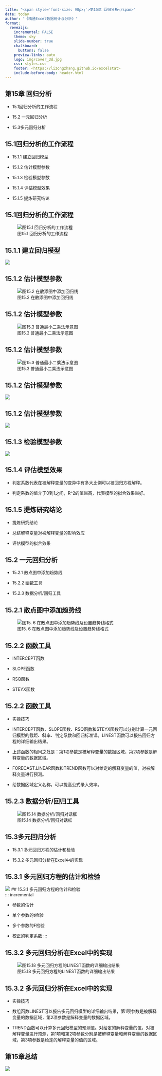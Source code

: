 ```yaml
---
title: "<span style='font-size: 90px;'>第15章 回归分析</span>"
date: today
author: "《精通Excel数据统计与分析》"
format: 
  revealjs:
    incremental: FALSE
    theme: sky
    slide-number: true
    chalkboard: 
      buttons: false
    preview-links: auto
    logo: img/cover_3d.jpg
    css: styles.css
    footer: <https://lizongzhang.github.io/excelstat>
    include-before-body: header.html
---
```


## 第15章 回归分析	
::: incremental

-   15.1回归分析的工作流程

-   15.2 一元回归分析	

-   15.3多元回归分析	

:::

## 15.1回归分析的工作流程	
::: incremental

-   15.1.1 建立回归模型	

-   15.1.2 估计模型参数	

-   15.1.3 检验模型参数	

-   15.1.4 评估模型效果	

-   15.1.5 提炼研究结论	
:::

## 15.1回归分析的工作流程	
![图15.1 回归分析的工作流程](img/pic15.1.png)

## 15.1.1 建立回归模型
![](img/eq15.1.png)


## 15.1.2 估计模型参数
![图15.2 在散添图中添加回归线](img/pic15.2.png)

## 15.1.2 估计模型参数
![图15.3 普通最小二乘法示意图](img/pic15.3.png)

## 15.1.2 估计模型参数
![图15.3 普通最小二乘法示意图](img/pic15.3.png)


## 15.1.2 估计模型参数
![](img/eq15.5.png)

## 15.1.2 估计模型参数
![](img/eq15.6.png)

## 15.1.3 检验模型参数
![](img/eq15.9.png)


## 15.1.4 评估模型效果

-   判定系数代表在被解释变量的变异中有多大比例可以被回归方程解释。

-   判定系数的值介于0到1之间，R^2的值越高，代表模型的拟合效果越好。

## 15.1.5 提炼研究结论	

-   提炼研究结论

-   总结解释变量对被解释变量的影响效应

-   评估模型的拟合效果

## 15.2 一元回归分析	
::: incremental

-   15.2.1 散点图中添加趋势线	

-   15.2.2 函数工具	

-   15.2.3 数据分析/回归工具
:::

## 15.2.1 散点图中添加趋势线	
![图15. 6  在散点图中添加趋势线及设置趋势线格式](img/pic15.6.png)

## 15.2.2 函数工具

-   INTERCEPT函数

-   SLOPE函数

-   RSQ函数

-   STEYX函数


## 15.2.2 函数工具

-   实操技巧

-   INTERCEPT函数、SLOPE函数、RSQ函数和STEYX函数可以分别计算一元回归模型的截距、斜率、判定系数和回归标准误。LINEST函数可以报告回归方程的详细输出结果。

-   上述函数的相同之处是：第1项参数是被解释变量的数据区域，第2项参数是解释变量的数据区域。
-   FORECAST.LINEAR函数和TREND函数可以对给定的解释变量的值，对被解释变量进行预测。

-   给数据区域定义名称，可以提高公式录入效率。

## 15.2.3 数据分析/回归工具
![图15.14  数据分析/回归对话框](img/pic15.14.png)


## 15.3多元回归分析
::: incremental

-   15.3.1 多元回归方程的估计和检验	

-   15.3.2 多元回归分析在Excel中的实现
:::

## 15.3.1 多元回归方程的估计和检验	
![](img/eq15.29.png)
## 15.3.1 多元回归方程的估计和检验	
::: incremental

-   参数的估计

-   单个参数的t检验

-   多个参数的F检验

-   校正的判定系数
:::

## 15.3.2 多元回归分析在Excel中的实现
![图15.18 多元回归方程的LINEST函数的详细输出结果](img/pic15.18.png)

## 15.3.2 多元回归分析在Excel中的实现

-   实操技巧

-   数组函数LINEST可以报告多元回归模型的详细输出结果，第1项参数是被解释变量的数据区域，第2项参数是解释变量的数据区域。

-   TREND函数可以计算多元回归模型的预测值。对给定的解释变量的值，对被解释变量进行预测，第1项和第2项参数分别是被解释变量和解释变量的数据区域，第3项参数是给定的解释变量的值的区域。


##  第15章总结 {.scrollable}

![](img/pic2.16.png)
